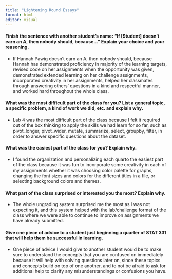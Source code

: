 ```yaml
---
title: "Lightening Round Essays"
format: html
editor: visual
---
```


#### Finish the sentence with another student's name: "If \[Student\] doesn't earn an A, then nobody should, because..." Explain your choice and your reasoning.

-   If Hannah Pawig doesn't earn an A, then nobody should, because Hannah has demonstrated proficiency in majority of the learning targets, revised code on her assignments when the opportunity was given, demonstrated extended learning on her challenge assignments, incorporated creativity in her assignments, helped her classmates through answering others' questions in a kind and respectful manner, and worked hard throughout the whole class.

#### What was the most difficult part of the class for you? List a general topic, a specific problem, a kind of work we did, etc. and explain why.

-   Lab 4 was the most difficult part of the class because I felt it required out of the box thinking to apply the skills we had learn for so far, such as pivot_longer, pivot_wider, mutate, summarize, select, groupby, filter, in order to answer specific questions about the dataset.

#### What was the easiest part of the class for you? Explain why.

-   I found the organization and personalizing each quarto the easiest part of the class because it was fun to incorporate some creativity in each of my assignments whether it was choosing color palette for graphs, changing the font sizes and colors for the different titles in a file, or selecting background colors and themes.

#### What part of the class surprised or interested you the most? Explain why.

-   The whole ungrading system surprised me the most as I was not expecting it, and this system helped with the lab/challenge format of the class where we were able to continue to improve on assignments we have already submitted.

#### Give one piece of advice to a student just beginning a quarter of STAT 331 that will help them be successful in learning.

-   One piece of advice I would give to another student would be to make sure to understand the concepts that you are confused on immediately because it will help with solving questions later on, since these topics and concepts build on top of one another, and to not be afraid to ask for additional help to clarify any misunderstandings or confusions you have.
